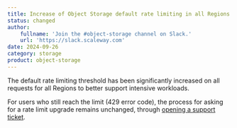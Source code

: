 ```yaml
---
title: Increase of Object Storage default rate limiting in all Regions
status: changed
author:
    fullname: 'Join the #object-storage channel on Slack.'
    url: 'https://slack.scaleway.com'
date: 2024-09-26
category: storage
product: object-storage
---
```


The default rate limiting threshold has been significantly increased on all requests for all Regions to better support intensive workloads. 

For users who still reach the limit (429 error code), the process for asking for a rate limit upgrade remains unchanged, through [opening a support ticket](/account/how-to/open-a-support-ticket/).

